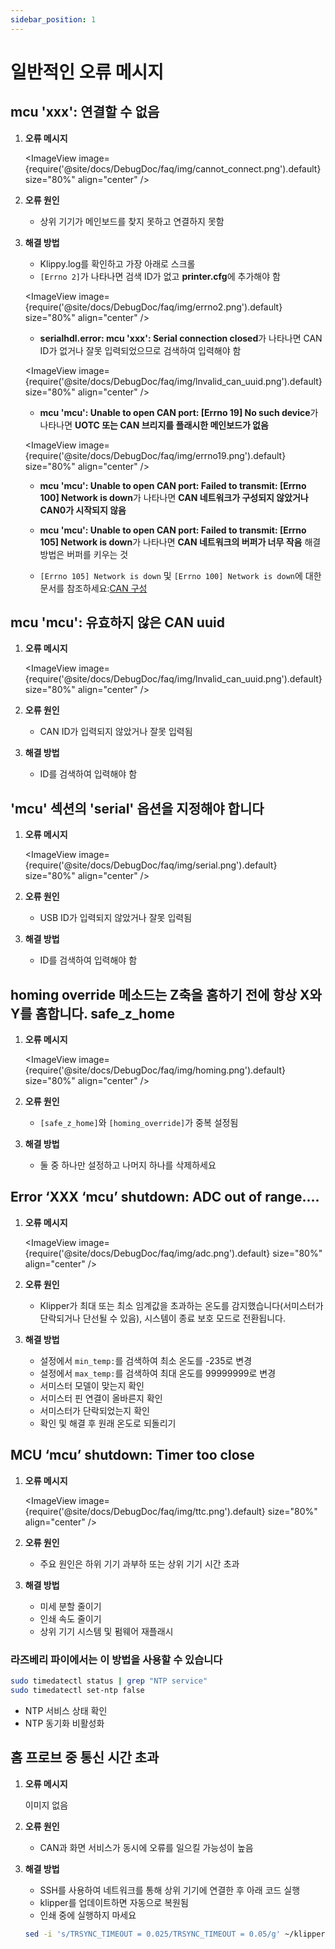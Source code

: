 ```yaml
---
sidebar_position: 1
---
```




# 일반적인 오류 메시지


## mcu 'xxx': 연결할 수 없음

1. **오류 메시지**

   <ImageView image={require('@site/docs/DebugDoc/faq/img/cannot_connect.png').default} size="80%" align="center" />

2. **오류 원인**

   * 상위 기기가 메인보드를 찾지 못하고 연결하지 못함

3. **해결 방법**

   * Klippy.log를 확인하고 가장 아래로 스크롤
   * `[Errno 2]`가 나타나면 검색 ID가 없고 **printer.cfg**에 추가해야 함

   <ImageView image={require('@site/docs/DebugDoc/faq/img/errno2.png').default} size="80%" align="center" />

   * **serialhdl.error: mcu 'xxx': Serial connection closed**가 나타나면 CAN ID가 없거나 잘못 입력되었으므로 검색하여 입력해야 함

   <ImageView image={require('@site/docs/DebugDoc/faq/img/lnvalid_can_uuid.png').default} size="80%" align="center" />
 
   * **mcu 'mcu': Unable to open CAN port: [Errno 19] No such device**가 나타나면 **UOTC 또는 CAN 브리지를 플래시한 메인보드가 없음**

   <ImageView image={require('@site/docs/DebugDoc/faq/img/errno19.png').default} size="80%" align="center" />

   * **mcu 'mcu': Unable to open CAN port: Failed to transmit: [Errno 100] Network is down**가 나타나면 **CAN 네트워크가 구성되지 않았거나 CAN0가 시작되지 않음**

   * **mcu 'mcu': Unable to open CAN port: Failed to transmit: [Errno 105] Network is down**가 나타나면 **CAN 네트워크의 버퍼가 너무 작음** 해결 방법은 버퍼를 키우는 것

   * `[Errno 105] Network is down` 및 `[Errno 100] Network is down`에 대한 문서를 참조하세요:[CAN 구성](/docs/DebugDoc/faq/klipper_can.mdx "클릭하면 이동합니다") 

## mcu 'mcu': 유효하지 않은 CAN uuid

1. **오류 메시지**

   <ImageView image={require('@site/docs/DebugDoc/faq/img/lnvalid_can_uuid.png').default} size="80%" align="center" />

2. **오류 원인**

   * CAN ID가 입력되지 않았거나 잘못 입력됨

3. **해결 방법**

   * ID를 검색하여 입력해야 함

## 'mcu' 섹션의 'serial' 옵션을 지정해야 합니다

1. **오류 메시지**

   <ImageView image={require('@site/docs/DebugDoc/faq/img/serial.png').default} size="80%" align="center" />

2. **오류 원인**

   * USB ID가 입력되지 않았거나 잘못 입력됨

3. **해결 방법**

   * ID를 검색하여 입력해야 함

##  homing override 메소드는 Z축을 홈하기 전에 항상 X와 Y를 홈합니다. safe_z_home

1. **오류 메시지**

   <ImageView image={require('@site/docs/DebugDoc/faq/img/homing.png').default} size="80%" align="center" />

2. **오류 원인**

   * `[safe_z_home]`와 `[homing_override]`가 중복 설정됨

3. **해결 방법**

   * 둘 중 하나만 설정하고 나머지 하나를 삭제하세요

 ##  Error ‘XXX ‘mcu’ shutdown: ADC out of range….

1. **오류 메시지**

   <ImageView image={require('@site/docs/DebugDoc/faq/img/adc.png').default} size="80%" align="center" />

2. **오류 원인**

   * Klipper가 최대 또는 최소 임계값을 초과하는 온도를 감지했습니다(서미스터가 단락되거나 단선될 수 있음), 시스템이 종료 보호 모드로 전환됩니다.

3. **해결 방법**

   * 설정에서 `min_temp:`를 검색하여 최소 온도를 -235로 변경
   * 설정에서 `max_temp:`를 검색하여 최대 온도를 99999999로 변경
   * 서미스터 모델이 맞는지 확인
   * 서미스터 핀 연결이 올바른지 확인
   * 서미스터가 단락되었는지 확인
   * 확인 및 해결 후 원래 온도로 되돌리기

## MCU ‘mcu’ shutdown: Timer too close

1. **오류 메시지**

   <ImageView image={require('@site/docs/DebugDoc/faq/img/ttc.png').default} size="80%" align="center" />

2. **오류 원인**

   * 주요 원인은 하위 기기 과부하 또는 상위 기기 시간 초과

3. **해결 방법**

   * 미세 분할 줄이기
   * 인쇄 속도 줄이기
   * 상위 기기 시스템 및 펌웨어 재플래시

### 라즈베리 파이에서는 이 방법을 사용할 수 있습니다

   ```bash
   sudo timedatectl status | grep "NTP service" 
   sudo timedatectl set-ntp false
   ```

   * NTP 서비스 상태 확인
   * NTP 동기화 비활성화

## 홈 프로브 중 통신 시간 초과 

1. **오류 메시지**

   이미지 없음

2. **오류 원인**

   * CAN과 화면 서비스가 동시에 오류를 일으킬 가능성이 높음

3. **해결 방법**

   * SSH를 사용하여 네트워크를 통해 상위 기기에 연결한 후 아래 코드 실행
   * klipper를 업데이트하면 자동으로 복원됨
   * 인쇄 중에 실행하지 마세요
   ```bash
   sed -i 's/TRSYNC_TIMEOUT = 0.025/TRSYNC_TIMEOUT = 0.05/g' ~/klipper/klippy/mcu.py && sudo systemctl restart klipper
   ```